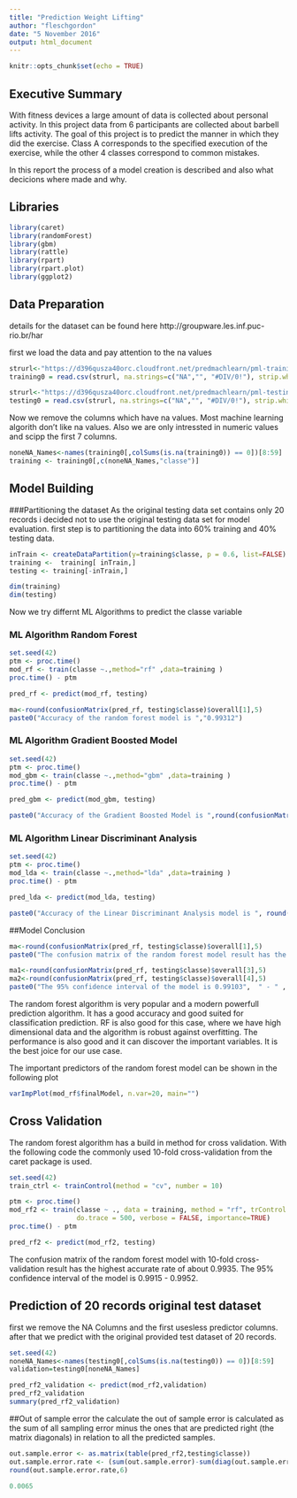 ```yaml
---
title: "Prediction Weight Lifting"
author: "fleschgordon"
date: "5 November 2016"
output: html_document
---
```


```r
knitr::opts_chunk$set(echo = TRUE)
```

## Executive Summary
With fitness devices a large amount of data is collected about personal activity. In this project data from 6 participants are collected about barbell lifts activity. 
The goal of this project is to predict the manner in which they did the exercise. Class A corresponds to the specified execution of the exercise, while the other 4 classes correspond to common mistakes.

In this report the process of a model creation is described and also what decicions where made and why.

## Libraries
```r
library(caret)
library(randomForest)
library(gbm)
library(rattle)
library(rpart)
library(rpart.plot)
library(ggplot2)
```

## Data Preparation
details for the dataset can be found here http://groupware.les.inf.puc-rio.br/har

first we load the data and pay attention to the na values
```r
strurl<-"https://d396qusza40orc.cloudfront.net/predmachlearn/pml-training.csv"
training0 = read.csv(strurl, na.strings=c("NA","", "#DIV/0!"), strip.white=TRUE)

strurl<-"https://d396qusza40orc.cloudfront.net/predmachlearn/pml-testing.csv"
testing0 = read.csv(strurl, na.strings=c("NA","", "#DIV/0!"), strip.white=TRUE)
```

Now we remove the columns which have na values. Most machine learning algorith don't like na values. Also we are only intressted in numeric values and scipp the first 7 columns.
```r
noneNA_Names<-names(training0[,colSums(is.na(training0)) == 0])[8:59]
training <- training0[,c(noneNA_Names,"classe")]
```

## Model Building

###Partitioning the dataset
As the original testing data set contains only 20 records i decided not to use the original testing data set for model evaluation.
first step is to partitioning the data into 60% training and 40% testing data. 

```r
inTrain <- createDataPartition(y=training$classe, p = 0.6, list=FALSE)
training <-  training[ inTrain,]
testing <- training[-inTrain,]

dim(training)
dim(testing)
```

Now we try differnt ML Algorithms to predict the classe variable

### ML Algorithm Random Forest
```r
set.seed(42)
ptm <- proc.time()
mod_rf <- train(classe ~.,method="rf" ,data=training )
proc.time() - ptm

pred_rf <- predict(mod_rf, testing)
```

```r
ma<-round(confusionMatrix(pred_rf, testing$classe)$overall[1],5)
paste0("Accuracy of the random forest model is ","0.99312")
```

### ML Algorithm Gradient Boosted Model
```r
set.seed(42)
ptm <- proc.time()
mod_gbm <- train(classe ~.,method="gbm" ,data=training )
proc.time() - ptm

pred_gbm <- predict(mod_gbm, testing)
```

```r
paste0("Accuracy of the Gradient Boosted Model is ",round(confusionMatrix(pred_gbm, testing$classe)$overall[1],5))
```

### ML Algorithm Linear Discriminant Analysis
```r
set.seed(42)
ptm <- proc.time()
mod_lda <- train(classe ~.,method="lda" ,data=training )
proc.time() - ptm

pred_lda <- predict(mod_lda, testing)
```

```r
paste0("Accuracy of the Linear Discriminant Analysis model is ", round(confusionMatrix(pred_lda, testing$classe)$overall[1],5))
```


##Model Conclusion
```r
ma<-round(confusionMatrix(pred_rf, testing$classe)$overall[1],5)
paste0("The confusion matrix of the random forest model result has the highest accurate rate of about ", "0.99312")
```
```r
ma1<-round(confusionMatrix(pred_rf, testing$classe)$overall[3],5)
ma2<-round(confusionMatrix(pred_rf, testing$classe)$overall[4],5)
paste0("The 95% confidence interval of the model is 0.99103",  " - " , "0.99483")
```


The random forest algorithm is very popular and a modern powerfull prediction algorithm. It has a good accuracy and good suited for classification prediction. RF is also good for this case, where we have high dimensional data and the algorithm is robust against overfitting. The performance is also good and it can discover the important variables. It is the best joice for our use case.

The important predictors of the random forest model can be shown in the following plot

```r
varImpPlot(mod_rf$finalModel, n.var=20, main="")
```

## Cross Validation
The random forest algorithm has a build in method for cross validation. With the following code the commonly used 10-fold cross-validation from the caret package is used.

```r
set.seed(42)
train_ctrl <- trainControl(method = "cv", number = 10)

ptm <- proc.time()
mod_rf2 <- train(classe ~ ., data = training, method = "rf", trControl = train_ctrl,
                 do.trace = 500, verbose = FALSE, importance=TRUE)
proc.time() - ptm  

pred_rf2 <- predict(mod_rf2, testing)
```

The confusion matrix of the random forest model with 10-fold cross-validation result has the highest accurate rate of about 0.9935.
The 95% confidence interval of the model is 0.9915 - 0.9952.

## Prediction of 20 records original test dataset
first we remove the NA Columns and the first usesless predictor columns.
after that we predict with the original provided test dataset of 20 records.
```r
set.seed(42)
noneNA_Names<-names(testing0[,colSums(is.na(testing0)) == 0])[8:59]
validation=testing0[noneNA_Names]

pred_rf2_validation <- predict(mod_rf2,validation)
pred_rf2_validation
summary(pred_rf2_validation)
```

##Out of sample error
the calculate the out of sample error is calculated as the sum of all sampling error minus the ones that are predicted right (the matrix diagonals) in relation to all the predicted samples.
```r
out.sample.error <- as.matrix(table(pred_rf2,testing$classe))
out.sample.error.rate <- (sum(out.sample.error)-sum(diag(out.sample.error)))/sum(out.sample.error)
round(out.sample.error.rate,6)
```
```r
0.0065
```
